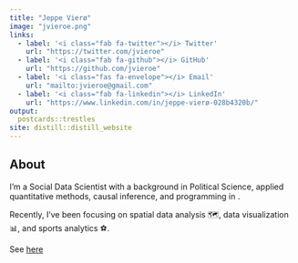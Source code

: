 ```yaml
---
title: "Jeppe Vierø"
image: "jvieroe.png"
links:
  - label: '<i class="fab fa-twitter"></i> Twitter'
    url: "https://twitter.com/jvieroe"
  - label: '<i class="fab fa-github"></i> GitHub'
    url: "https://github.com/jvieroe"
  - label: '<i class="fas fa-envelope"></i> Email'
    url: "mailto:jvieroe@gmail.com"
  - label: '<i class="fab fa-linkedin"></i> LinkedIn'
    url: "https://www.linkedin.com/in/jeppe-vierø-028b4320b/"
output:
  postcards::trestles
site: distill::distill_website
---
```


## About 
I'm a Social Data Scientist with a background in Political Science, applied quantitative methods, causal inference, and programming in <i class="fab fa-r-project"></i>.

Recently, I've been focusing on spatial data analysis 🗺️, data visualization &#128202;, and sports analytics &#9917;.

See [here](about.html)


